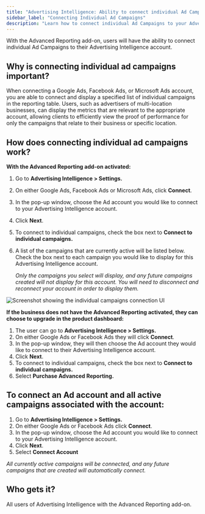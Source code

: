 ```yaml
---
title: "Advertising Intelligence: Ability to connect individual Ad Campaigns"
sidebar_label: "Connecting Individual Ad Campaigns"
description: "Learn how to connect individual Ad Campaigns to your Advertising Intelligence account"
---
```


With the Advanced Reporting add-on, users will have the ability to connect individual Ad Campaigns to their Advertising Intelligence account.

## Why is connecting individual ad campaigns important?

When connecting a Google Ads, Facebook Ads, or Microsoft Ads account, you are able to connect and display a specified list of individual campaigns in the reporting table. Users, such as advertisers of multi-location businesses, can display the metrics that are relevant to the appropriate account, allowing clients to efficiently view the proof of performance for only the campaigns that relate to their business or specific location.

## How does connecting individual ad campaigns work?

**With the Advanced Reporting add-on activated:**

1. Go to **Advertising Intelligence > Settings.**
2. On either Google Ads, Facebook Ads or Microsoft Ads, click **Connect**. 
3. In the pop-up window, choose the Ad account you would like to connect to your Advertising Intelligence account.
4. Click **Next**.
5. To connect to individual campaigns, check the box next to **Connect to individual campaigns.**
6. A list of the campaigns that are currently active will be listed below. Check the box next to each campaign you would like to display for this Advertising Intelligence account. 
   
   *Only the campaigns you select will display, and any future campaigns created will not display for this account. You will need to disconnect and reconnect your account in order to display them.*

![Screenshot showing the individual campaigns connection UI](./img/individual-campaigns.jpg)

**If the business does not have the Advanced Reporting activated, they can choose to upgrade in the product dashboard:**

1. The user can go to **Advertising Intelligence > Settings.**
2. On either Google Ads or Facebook Ads they will click **Connect**. 
3. In the pop-up window, they will then choose the Ad account they would like to connect to their Advertising Intelligence account.
4. Click **Next**.
5. To connect to individual campaigns, check the box next to **Connect to individual campaigns.**
6. Select **Purchase Advanced Reporting.**

## To connect an Ad account and all active campaigns associated with the account:

1. Go to **Advertising Intelligence > Settings.**
2. On either Google Ads or Facebook Ads click **Connect**. 
3. In the pop-up window, choose the Ad account you would like to connect to your Advertising Intelligence account.
4. Click **Next**.
5. Select **Connect Account**

*All currently active campaigns will be connected, and any future campaigns that are created will automatically connect.*

## Who gets it?

All users of Advertising Intelligence with the Advanced Reporting add-on.